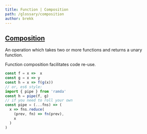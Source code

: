 ```yaml
---
title: Function | Composition
path: /glossary/composition
author: brekk
---
```


## [Composition](/glossary/composition)

An operation which takes two or more functions and returns a unary function.

Function composition facilitates code re-use.

```js
const f = x =>  x
const g = x => y
const h = x => f(g(x))
// or, es6 style:
import { pipe } from 'ramda'
const h = pipe(f, g)
// if you need to roll your own
const pipe = (...fns) => (
  x => fns.reduce(
    (prev, fn) => fn(prev),
    x
  )
)
```
